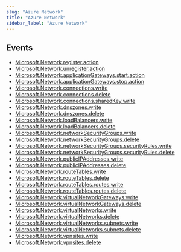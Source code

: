 ```yaml
---
slug: "Azure Network"
title: "Azure Network"
sidebar_label: "Azure Network"
---
```


## Events

- [Microsoft.Network.register.action](/azurerealtime/realtime/azurenetwork/rules/microsoft.network.register.action)
- [Microsoft.Network.unregister.action](/azurerealtime/realtime/azurenetwork/rules/microsoft.network.unregister.action)
- [Microsoft.Network.applicationGateways.start.action](/azurerealtime/realtime/azurenetwork/rules/microsoft.network.applicationgateways.start.action)
- [Microsoft.Network.applicationGateways.stop.action](/azurerealtime/realtime/azurenetwork/rules/microsoft.network.applicationgateways.stop.action)
- [Microsoft.Network.connections.write](/azurerealtime/realtime/azurenetwork/rules/microsoft.network.connections.write)
- [Microsoft.Network.connections.delete](/azurerealtime/realtime/azurenetwork/rules/microsoft.network.connections.delete)
- [Microsoft.Network.connections.sharedKey.write](/azurerealtime/realtime/azurenetwork/rules/microsoft.network.connections.sharedkey.write)
- [Microsoft.Network.dnszones.write](/azurerealtime/realtime/azurenetwork/rules/microsoft.network.dnszones.write)
- [Microsoft.Network.dnszones.delete](/azurerealtime/realtime/azurenetwork/rules/microsoft.network.dnszones.delete)
- [Microsoft.Network.loadBalancers.write](/azurerealtime/realtime/azurenetwork/rules/microsoft.network.loadbalancers.write)
- [Microsoft.Network.loadBalancers.delete](/azurerealtime/realtime/azurenetwork/rules/microsoft.network.loadbalancers.delete)
- [Microsoft.Network.networkSecurityGroups.write](/azurerealtime/realtime/azurenetwork/rules/microsoft.network.networksecuritygroups.write)
- [Microsoft.Network.networkSecurityGroups.delete](/azurerealtime/realtime/azurenetwork/rules/microsoft.network.networksecuritygroups.delete)
- [Microsoft.Network.networkSecurityGroups.securityRules.write](/azurerealtime/realtime/azurenetwork/rules/microsoft.network.networksecuritygroups.securityrules.write)
- [Microsoft.Network.networkSecurityGroups.securityRules.delete](/azurerealtime/realtime/azurenetwork/rules/microsoft.network.networksecuritygroups.securityrules.delete)
- [Microsoft.Network.publicIPAddresses.write](/azurerealtime/realtime/azurenetwork/rules/microsoft.network.publicipaddresses.write)
- [Microsoft.Network.publicIPAddresses.delete](/azurerealtime/realtime/azurenetwork/rules/microsoft.network.publicipaddresses.delete)
- [Microsoft.Network.routeTables.write](/azurerealtime/realtime/azurenetwork/rules/microsoft.network.routetables.write)
- [Microsoft.Network.routeTables.delete](/azurerealtime/realtime/azurenetwork/rules/microsoft.network.routetables.delete)
- [Microsoft.Network.routeTables.routes.write](/azurerealtime/realtime/azurenetwork/rules/microsoft.network.routetables.routes.write)
- [Microsoft.Network.routeTables.routes.delete](/azurerealtime/realtime/azurenetwork/rules/microsoft.network.routetables.routes.delete)
- [Microsoft.Network.virtualNetworkGateways.write](/azurerealtime/realtime/azurenetwork/rules/microsoft.network.virtualnetworkgateways.write)
- [Microsoft.Network.virtualNetworkGateways.delete](/azurerealtime/realtime/azurenetwork/rules/microsoft.network.virtualnetworkgateways.delete)
- [Microsoft.Network.virtualNetworks.write](/azurerealtime/realtime/azurenetwork/rules/microsoft.network.virtualnetworks.write)
- [Microsoft.Network.virtualNetworks.delete](/azurerealtime/realtime/azurenetwork/rules/microsoft.network.virtualnetworks.delete)
- [Microsoft.Network.virtualNetworks.subnets.write](/azurerealtime/realtime/azurenetwork/rules/microsoft.network.virtualnetworks.subnets.write)
- [Microsoft.Network.virtualNetworks.subnets.delete](/azurerealtime/realtime/azurenetwork/rules/microsoft.network.virtualnetworks.subnets.delete)
- [Microsoft.Network.vpnsites.write](/azurerealtime/realtime/azurenetwork/rules/microsoft.network.vpnsites.write)
- [Microsoft.Network.vpnsites.delete](/azurerealtime/realtime/azurenetwork/rules/microsoft.network.vpnsites.delete)
